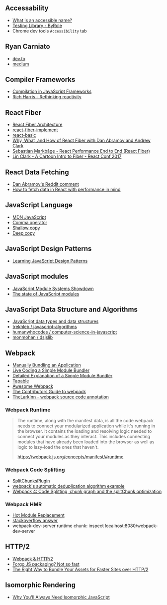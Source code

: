 ## Accessability
- [What is an accessible name?](https://www.tpgi.com/what-is-an-accessible-name/)
- [Testing Library - ByRole](https://testing-library.com/docs/queries/byrole)
- Chrome dev tools `Accessibility` tab

## Ryan Carniato
- [dev.to](https://dev.to/ryansolid)
- [medium](https://ryansolid.medium.com/)

## Compiler Frameworks
- [Compilation in JavaScript Frameworks](https://www.youtube.com/watch?v=FB_kBYO_vIw)
- [Rich Harris - Rethinking reactivity](https://www.youtube.com/watch?v=AdNJ3fydeao)

## React Fiber
- [React Fiber Architecture](https://github.com/acdlite/react-fiber-architecture)
- [react-fiber-implement](https://github.com/tranbathanhtung/react-fiber-implement)
- [react-basic](https://github.com/reactjs/react-basic)
- [Why, What, and How of React Fiber with Dan Abramov and Andrew Clark](https://www.youtube.com/watch?v=crM1iRVGpGQ)
- [Sebastian Markbåge - React Performance End to End (React Fiber)](https://www.youtube.com/watch?v=bvFpe5j9-zQ&list=PLb0IAmt7-GS0kj3saZuh4vzfldxEdH5RH&index=4)
- [Lin Clark - A Cartoon Intro to Fiber - React Conf 2017](https://www.youtube.com/watch?v=ZCuYPiUIONs&t=1663s)

## React Data Fetching  
- [Dan Abramov's Reddit comment](https://www.reddit.com/r/reactjs/comments/vi6q6f/comment/iddrjue)
- [How to fetch data in React with performance in mind](https://www.developerway.com/posts/how-to-fetch-data-in-react)

## JavaScript Language

- [MDN JavaScript](https://developer.mozilla.org/en-US/docs/Web/JavaScript)
- [Comma operator](https://developer.mozilla.org/en-US/docs/Web/JavaScript/Reference/Operators/Comma_Operator)
- [Shallow copy](https://developer.mozilla.org/en-US/docs/Glossary/Shallow_copy)
- [Deep copy](https://developer.mozilla.org/en-US/docs/Glossary/Deep_copy)

## JavaScript Design Patterns

- [Learning JavaScript Design Patterns](https://www.patterns.dev/posts/classic-design-patterns/)

## JavaScript modules

- [JavaScript Module Systems Showdown](https://auth0.com/blog/javascript-module-systems-showdown/)
- [The state of JavaScript modules](https://medium.com/webpack/the-state-of-javascript-modules-4636d1774358)

## JavaScript Data Structure and Algorithms

- [JavaScript data types and data structures](https://developer.mozilla.org/en-US/docs/Web/JavaScript/Data_structures)
- [trekhleb / javascript-algorithms](https://github.com/trekhleb/javascript-algorithms)
- [humanwhocodes / computer-science-in-javascript](https://github.com/humanwhocodes/computer-science-in-javascript)
- [monmohan / dsjslib](https://github.com/monmohan/dsjslib)

## Webpack

- [Manually Bundling an Application](https://www.youtube.com/watch?v=UNMkLHzofQI)
- [Live Coding a Simple Module Bundler](https://www.youtube.com/watch?v=Gc9-7PBqOC8)
- [Detailed Explanation of a Simple Module Bundler](https://github.com/ronami/minipack)
- [Tapable](https://github.com/webpack/tapable)
- [Awesome Webpack](https://webpack.js.org/awesome-webpack/)
- [The Contributors Guide to webpack](https://medium.com/webpack/contributors-guide/home)
- [TheLarkInn - webpack source code annotation](https://github.com/thelarkinn/artsy-webpack-tour)

### Webpack Runtime

> The runtime, along with the manifest data, is all the code webpack needs to connect your modularized application while it's running in the browser. It contains the loading and resolving logic needed to connect your modules as they interact. This includes connecting modules that have already been loaded into the browser as well as logic to lazy-load the ones that haven't.
>
> https://webpack.js.org/concepts/manifest/#runtime

### Webpack Code Splitting

- [SplitChunksPlugin](https://webpack.js.org/plugins/split-chunks-plugin/)
- [webpack's automatic deduplication algorithm example](https://github.com/webpack/webpack/blob/main/examples/many-pages/README.md)
- [Webpack 4: Code Splitting, chunk graph and the splitChunk optimization](https://medium.com/webpack/webpack-4-code-splitting-chunk-graph-and-the-splitchunks-optimization-be739a861366)

### Webpack HMR

- [Hot Module Replacement](https://webpack.js.org/concepts/hot-module-replacement/)
- [stackoverflow answer](https://stackoverflow.com/a/24587740)
- webpack-dev-server runtime chunk: inspect localhost:8080/webpack-dev-server

## HTTP/2

- [Webpack & HTTP/2](https://medium.com/webpack/webpack-http-2-7083ec3f3ce6)
- [Forgo JS packaging? Not so fast](https://blog.khanacademy.org/forgo-js-packaging-not-so-fast/)
- [The Right Way to Bundle Your Assets for Faster Sites over HTTP/2](https://medium.com/@asyncmax/the-right-way-to-bundle-your-assets-for-faster-sites-over-http-2-437c37efe3ff)

## Isomorphic Rendering

- [Why You'll Always Need Isomorphic JavaScript](https://medium.com/@asyncmax/why-youll-always-need-isomorphic-javascript-bd310596d203)
